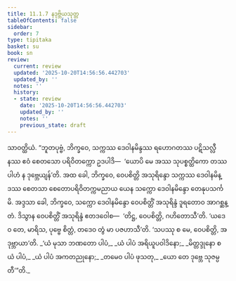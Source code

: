 ```yaml
---
title: 11.1.7 နဒုဗ္ဘိယသုတ္တ
tableOfContents: false
sidebar:
  order: 7
type: tipitaka
basket: su
book: sn
review:
  current: review
  updated: '2025-10-20T14:56:56.442703'
  updated_by: ''
  notes: ''
  history:
  - state: review
    date: '2025-10-20T14:56:56.442703'
    updated_by: ''
    notes: ''
    previous_state: draft
---
```



<DynamicBreadcrumb />


<ReviewStatus review={frontmatter.review} showDetails={true} />

<HypothesisAnnotation frontmatter={frontmatter} />

<Division number="253" book="sn" e="ch" v="18" p="317">

<Paragraph number="1591" book="sn">
သာဝတ္ထိယံ. “ဘူတပုဗ္ဗံ, ဘိက္ခဝေ, သက္ကဿ ဒေဝါနမိန္ဒဿ ရဟောဂတဿ ပဋိသလ္လီနဿ ဧဝံ စေတသော ပရိဝိတက္ကော ဥဒပါဒိ—  ‘ယောပိ မေ အဿ သုပစ္စတ္ထိကော တဿပါဟံ န ဒုဗ္ဘေယျန်’တိ. အထ ခေါ, ဘိက္ခဝေ, ဝေပစိတ္တိ အသုရိန္ဒော သက္ကဿ ဒေဝါနမိန္ဒဿ စေတသာ စေတောပရိဝိတက္ကမညာယ ယေန သက္ကော ဒေဝါနမိန္ဒော တေနုပသင်္ကမိ. အဒ္ဒသာ ခေါ, ဘိက္ခဝေ, သက္ကော ဒေဝါနမိန္ဒော ဝေပစိတ္တိံ အသုရိန္ဒံ ဒူရတောဝ အာဂစ္ဆန္တံ. ဒိသွာန ဝေပစိတ္တိံ အသုရိန္ဒံ ဧတဒဝေါစ—  ‘တိဋ္ဌ, ဝေပစိတ္တိ, ဂဟိတောသီ’တိ.
</Paragraph>

<Paragraph number="1592" book="sn">
‘ယဒေဝ တေ, မာရိသ, ပုဗ္ဗေ စိတ္တံ, တဒေဝ တွံ မာ ပဇဟာသီ’တိ.
</Paragraph>

<Paragraph number="1593" book="sn">
‘သပဿု စ မေ, ဝေပစိတ္တိ, အဒုဗ္ဘာယာ’တိ.
</Paragraph>

<Paragraph number="1594" type="verses" book="sn">
_‘ယံ မုသာ ဘဏတော ပါပံ,_  
_ယံ ပါပံ အရိယူပဝါဒိနော;_  
_မိတ္တဒ္ဒုနော စ ယံ ပါပံ,_  
_ယံ ပါပံ အကတညုနော;_  
_တမေဝ ပါပံ ဖုသတု,_  
_ယော တေ ဒုဗ္ဘေ သုဇမ္ပတီ’”တိ._
</Paragraph>
</Division>